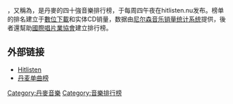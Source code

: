 {{no footnotes|time=2014-02-14T06:47:42+00:00}}
{{noteTA
|G1=Music
}}
'''{{lang|en|Hitlisten}}'''，又稱為'''{{lang|en|Tracklisten}}'''，是丹麥的四十強音樂排行榜，于每周四午夜在hitlisten.nu发布。榜单的排名建立于[[數位音樂下載|數位下載]]和实体CD销量，数据由[[尼爾森NV|尼尔森音乐销量统计系统]]提供，後者還幫助[[國際唱片業協會|國際唱片業協會]]建立排行榜。

== 外部链接 ==
* [http://www.hitlisten.nu/ Hitlisten]{{Wayback|url=http://www.hitlisten.nu/ |date=20151106064103 }}
* [https://web.archive.org/web/20140701232038/http://www.danishcharts.com/ 丹麦单曲榜]

{{Record Charts}}

[[Category:丹麥音樂|Category:丹麥音樂]]
[[Category:音樂排行榜|Category:音樂排行榜]]
